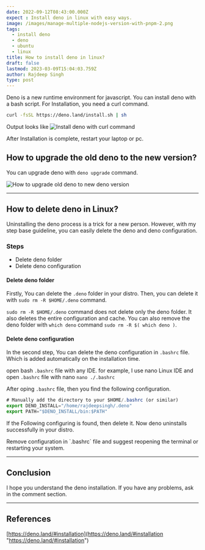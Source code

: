```yaml
---
date: 2022-09-12T08:43:00.000Z
expect : Install deno in linux with easy ways.
image: /images/manage-multiple-nodejs-version-with-pnpm-2.png
tags:
  - install deno
  - deno
  - ubuntu
  - linux
title: How to install deno in linux?
draft: false
lastmod: 2023-03-09T15:04:03.759Z
author: Rajdeep Singh
type: post
---
```


Deno is a new runtime environment for javascript. You can install deno with a
bash script. For Installation, you need a curl command.

```bash
curl -fsSL https://deno.land/install.sh | sh
```

Output looks like
![Install deno with curl command](/images/install-deno-with-curl-command.png "Install deno with curl command")

<Alert color="blue">
After Installation is complete, restart your laptop or pc.
</Alert>


## How to upgrade the old deno to the new version?

You can upgrade deno with `deno upgrade` command.

![How to upgrade old deno to new deno version](/images/deno-upgrade.png "How to upgrade old deno to new deno version")

---

## How to delete deno in Linux?

Uninstalling the deno process is a trick for a new person. However, with my step
base guideline, you can easily delete the deno and deno configuration.

### Steps

- Delete deno folder
- Delete deno configuration

#### Delete deno folder

Firstly, You can delete the `.deno` folder in your distro. Then, you can delete
it with `sudo rm -R $HOME/.deno` command.

`sudo rm -R $HOME/.deno` command does not delete only the deno folder. It also
deletes the entire configuration and cache.
<Alert color="blue">
You can also remove the deno folder with `which deno` command `sudo rm -R $( which deno )`.
</Alert>

#### Delete deno configuration

In the second step, You can delete the deno configuration in `.bashrc` file.
Which is added automatically on the installation time.

open bash `.bashrc` file with any IDE. for example, I use nano Linux IDE and
open `.bashrc` file with nano `nano ./.bashrc`

After oping `.bashrc` file, then you find the following configuration.

```javascript
# Manually add the directory to your $HOME/.bashrc (or similar)
export DENO_INSTALL="/home/rajdeepsingh/.deno"
export PATH="$DENO_INSTALL/bin:$PATH"
```

If the Following configuring is found, then delete it. Now deno uninstalls
successfully in your distro.

<Alert color="blue">
Remove configuration in `.bashrc` file and suggest reopening the terminal or restarting your system.
</Alert>

---

## Conclusion

I hope you understand the deno installation. If you have any problems, ask in
the comment section.

---

## References

[https://deno.land/#installation](https://deno.land/#installation "https://deno.land/#installation")
